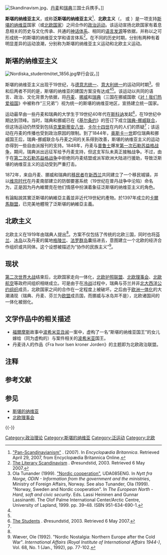 {{noteTA
|T = zh-cn:泛斯堪的纳维亚主义; zh-hk:泛斯堪的納維亞主義; zh-tw:泛斯堪地那維亞主義;
|1 = zh-cn:斯堪的纳维亚; zh-hk:斯堪的納維亞; zh-tw:斯堪地那維亞;
}}

{{Scandinavian}}

[[File:Skandinavism.jpg|thumb]]、[[丹麦|丹麦]]和[[瑞典|瑞典]]三国士兵携手。]]

'''斯堪的纳维亚主义'''，或称'''泛斯堪的纳维亚主义'''<ref name="EB">[http://www.britannica.com/eb/article-9058208/Pan-Scandinavianism "Pan-Scandinavianism"] {{Wayback|url=http://www.britannica.com/eb/article-9058208/Pan-Scandinavianism |date=20070929222338 }}. (2007). In ''Encyclopædia Britannica''. Retrieved April 29, 2007, from Encyclopædia Britannica Online.</ref>、'''北欧主义'''{{NoteTag|The political movement of '''Nordism''' should not be confused with the racial ideology of '''Nordicism''', which latter considers the Nordic people a master race.}}（{{lang-en|'''Scandinavism'''}}，{{lang-en|'''Pan-Scandinavianism'''}} 或 {{lang|en|'''Nordism'''}}）是一项支持[[斯堪的纳维亚|斯堪的纳维亚]]国家（或[[北欧国家|北欧国家]]）之间合作的[[政治运动|政治运动]]。该运动宣扬北欧国家有着息息相关的历史与文化传承、共通的[[北欧神话|神话体系]]、相同的[[古诺尔斯语|语言发源]]等依据，并称以之可形成统一的斯堪的纳维亚文学和语言体系<ref>[http://www.oresundstid.dk/dansk/engelsk/oresundstid/1800/side03-02.htm The Literary Scandinavism] {{webarchive|url=https://web.archive.org/web/20070623141434/http://www.oresundstid.dk/dansk/engelsk/oresundstid/1800/side03-02.htm |date=2007-06-23 }}. Øresundstid, 2003. Retrieved 6 May 2007.</ref>。在不同的历史时期，分别有两种有着明显差异的运动浪潮，分别称为斯堪的纳维亚主义运动和北欧主义运动。

== 斯堪的纳维亚主义 ==
[[File:Nordiska_studentmötet_1856.jpg|thumb]]举行会议。]]

斯堪的纳维亚主义出现于19世纪，与[[德意志统一|德意志统一]]、[[意大利统一|意大利统一]]的运动同时期<ref name="Tunander">Ola Tunander (1999). [https://web.archive.org/web/20050312142345/http://odin.dep.no/odin/engelsk/norway/foreign/032005-990418/dok-bn.html "Nordic cooperation"], UDA085ENG. In ''Nytt fra Norge, ODIN - Information from the government and the ministries'', Ministry of Foreign Affairs, Norway. See also Tunander, Ola (1999). "Norway, Sweden and Nordic cooperation". In ''The European North - Hard, soft and civic security''. Eds. Lassi Heininen and Gunnar Lassinantti. The Olof Palme International Center/Arctic Centre, University of Lapland, 1999. pp. 39–48. ISBN 951-634-690-1. </ref>。但和后两者不同的是，斯堪的纳维亚的建国方案没有达成<ref name="EB" /><ref name="Tunander" />。该运动以共同的语言、政治、文化背景为依据，将[[丹麦|丹麦]]、[[挪威|挪威]]和[[瑞典|瑞典]]（三国在挪威国歌《[[对！我们热爱祖国|对！我们热爱祖国]]》中被称作“三兄弟”）视为统一的斯堪的纳维亚地区，宣扬建立统一国家。

运动最早由一些丹麦和瑞典的大学生于19世纪40年代在[[斯科讷|斯科讷]]发起<ref name="oresund">[http://www.oresundstid.dk/dansk/engelsk/oresundstid/1800/side03-03-tekst.htm The Students] {{webarchive|url=https://web.archive.org/web/20070813020411/http://www.oresundstid.dk/dansk/engelsk/oresundstid/1800/side03-03-tekst.htm |date=2007-08-13 }}. Øresundstid, 2003. Retrieved 6 May 2007.</ref>，在19世纪中期达到顶峰。当时，瑞典和挪威已在《[[基尔条约|基尔条约]]》的签订下成立[[瑞典-挪威联合|瑞典-挪威联合]]，但这场运动仍然受到包括[[克里斯蒂安八世|克里斯蒂安八世]]、[[卡尔十四世|卡尔十四世]]在内的人们的质疑<ref name="oresund" />；该运动在丹麦的传播也受到政治原因的限制。到了1844年，[[奥斯卡一世|奥斯卡一世]]即位瑞典和挪威国王后，瑞典-挪威联合与丹麦之间的关系得到改善，斯堪的纳维亚主义的运动亦得到一些自由派报刊的支持。1848年，丹麦与[[普鲁士|普鲁士]]爆发[[普丹战争|第一次石勒苏益格战争]]，期间，瑞典派出远征军给予丹麦支持，但这支军队未真正接触战争。不过，由于在[[第二次石勒苏益格战争|第二次石勒苏益格战争]]中拒绝同丹麦结盟或派军欧洲大陆进行援助，导致泛斯堪的纳维亚主义的运动受到严重打击。

1872年，来自丹麦、挪威和瑞典的[[移民|移民者]]在[[新西兰|新西兰]]共同建立了一个移民城镇，并以[[维京时代|维京时代]]在丹麦南部建立的防御要塞系统{{le|丹內維爾克|Danevirke}}（19世纪在普丹战争中沦陷）命名为{{le|丹內維爾克镇|Dannevirke}}，正是因为丹內維爾克在他们情感中扮演着象征泛斯堪的纳维亚主义的角色。

有論點說其實泛斯堪的納維亞主義並非近代19世紀的產物。於1397年成立的[[卡爾馬聯合|卡爾馬聯盟]]，已完美地體現了泛斯堪的納維亞主義。

== 北欧主义 ==
北欧主义在1919年由瑞典人提出<ref name="Tunander" />。方案不仅包括了传统的北欧三国，同时也将[[芬兰|芬兰]]、[[冰岛|冰岛]]以及丹麦的属地[[格陵兰|格陵兰]]、[[法罗群岛|法罗群岛]]囊括进去，意图建立一个北欧的经济合作组织或共同体。这个设想被描述为“协作的民族主义”<ref>Wæver, Ole (1992). "Nordic Nostalgia: Northern Europe after the Cold War". ''International Affairs (Royal Institute of International Affairs 1944-)'', Vol. 68, No. 1 (Jan., 1992), pp. 77-102.</ref>。

== 现状 ==
[[第二次世界大战|第二次世界大战]]结束后，北欧国家走向一体化，[[北欧护照联盟|北欧护照联盟]]、[[北欧理事会|北欧理事会]]、[[北歐航空|北歐航空]]等政府间组织相继成立。可是由于在[[冷战|冷战]]过程中，瑞典与芬兰并非[[北大西洋公约组织|北大西洋公约组织]]成员，北欧国家之间的合作在一定程度上被破坏。之后由于[[欧洲一体化|欧洲一体化]]的大潮涌现（瑞典、丹麦、芬兰为[[欧盟|欧盟]]成员国，而挪威与冰岛并不是），北欧诸国间的一体化被弱化。

== 文学作品中的相关描述 ==
* [[福爾摩斯|福爾摩斯]]故事中[[波希米亚丑闻|波希米亚丑闻]]一案中，虚构了一名“斯堪的纳维亚国王”的女儿嫁给（同为虚构的）与案件相关的[[波希米亚|波希米亚]]国王。
* 丹麦诗人{{le|凱·蒙克|Kaj Munk}}的作品《Fra hvor Isen kroner Jorden》的主题即为北欧政治联盟。

== 注释 ==
{{NoteFoot}}

== 参考文献 ==
{{Reflist}}

== 参见 ==
{{Portal|欧洲}}
* [[斯堪的纳维亚|斯堪的纳维亚]]
* [[北欧理事会|北欧理事会]]

{{-}}
{{民族統一主義}}
{{Pan-nationalist concepts}}

[[Category:政治理论|Category:政治理论]]
[[Category:斯堪的纳维亚|Category:斯堪的纳维亚]]
[[Category:泛运动|Category:泛运动]]
[[Category:北欧|Category:北欧]]